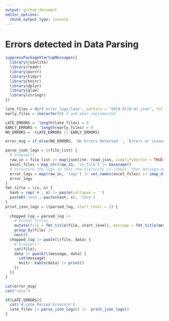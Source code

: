 ```yaml
---
output: github_document
editor_options: 
  chunk_output_type: console
---
```


# Errors detected in Data Parsing

```r
suppressPackageStartupMessages({
  library(jsonlite)
  library(readr)
  library(purrr)
  library(tidyr)
  library(knitr)
  library(dplyr)
  library(glue)
  library(stringr)
})

late_files = dir('error_logs/late', pattern = "20[0-9][0-9].json", full.names = TRUE)
early_files = character(0) # add when implemented

LATE_ERRORS =  length(late_files) > 0
EARLY_ERRORS =  length(early_files) > 0
NO_ERRORS = !(LATE_ERRORS || EARLY_ERRORS)

error_msg = if_else(NO_ERRORS, 'No Errors Detected.', 'Errors or issues were detected while parsing input files.')
```


```r
parse_json_logs = \(file_list) {
  # browser()
  raw_in = file_list |> map(jsonlite::read_json, simplifyVector = TRUE)
  excel_files = map_chr(raw_in, 'in_file') |> basename()
  # Structure the logs so that the hierarchy is (sheet: then message and data, which )
  error_logs = map(raw_in, 'logs') |> set_names(excel_files) |> imap_dfr(\(x, fl) tibble(file = fl, !!!transpose(x)) |> unchop(message)) 
  error_logs
}
fmt_title = \(x, n) {
  hash = rep('#', n) |> paste(collapse = '')
  paste0('\n\n', paste(hash, x), '\n\n')
}
print_json_logs = \(parsed_log, start_level = 2) {
  
  chopped_log = parsed_log |> 
    # Format titles
    mutate(file = fmt_title(file, start_level), message = fmt_title(message, start_level + 2L)) |> 
    group_by(file) |> 
    nest()  
  chopped_log |> pwalk(\(file, data) {
    # browser()
    cat(file); 
    data |> pwalk(\(message, data) {
      cat(message)
      knitr::kable(data) |> print()
    })
  })
}
```


```r
cat(error_msg)
cat('\n\n')

if(LATE_ERRORS){
  cat('# Late Period Errors\n')
  late_files |> parse_json_logs() |>  print_json_logs()
}
```